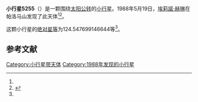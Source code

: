 {{Infobox planet
| bgcolour = #FFFFC0
| name = 5255 Johnsophie
| symbol = 
| image = 
| caption = 
| discovery = yes
| discovery_ref = 
| discoverer = [[埃莉諾·赫琳|埃莉諾·赫琳]]
| discovery_site = [[帕洛马山|帕洛马山]] 
| discovered = 1988年5月19日
| designations = yes
| mp_name = 
| named_after = 
| alt_names = 1988 KF/ 1979 HF6 / 1991 AA2
| mp_category = [[主带小行星|主带小行星]]
| orbit_ref = <ref name="a">[http://ssd.jpl.nasa.gov/sbdb.cgi?sstr=5255 5255 Johnsophie] {{Wayback|url=http://ssd.jpl.nasa.gov/sbdb.cgi?sstr=5255 |date=20140831131346 }}，小行星數據庫瀏覽器（JPL Small-Body Database Browser）－[[美国国家航空航天局|美国国家航空航天局]]喷气推进实验室</ref>
| epoch = 2456400.5 (2013年4月18日更新)
| aphelion = {{convert|2.715605325957867|AU|km|3|abbr=on|lk=out}}
| perihelion = {{convert|2.626495775368198|AU|km|3|abbr=on}}
| semimajor = {{convert|2.671050550663032|AU|km|3|abbr=on}}
| eccentricity = 0.016680619
| period = 1594.489221 [[日|日]]<br />4.37[[儒略年|儒略年]]
| avg_speed = 
| inclination = 11.61462812256996
| asc_node = 99.62915720545338
| mean_anomaly = 
| arg_peri = 124.547699146644
| satellites = 
| physical_characteristics = yes
| dimensions = 
| mass = 
| density = 
| surface_grav = 
| escape_velocity = 
| sidereal_day = 
| axial_tilt = 
| pole_ecliptic_lat = 
| pole_ecliptic_lon = 
| albedo = 
| temperatures= 
| temp_name1 = 
| mean_temp_1 = 
| max_temp_1 = 
| temp_name2 = 
| max_temp_2 = 
| spectral_type = 
| abs_magnitude = 124.547699146644
}}

'''小行星5255'''（{{lang-en|5255 Johnsophie}}）是一颗围绕[[太阳|太阳]][[公转|公转]]的[[小行星|小行星]]。1988年5月19日，[[埃莉諾·赫琳|埃莉諾·赫琳]]在帕洛马山发现了此天体<ref name="a" /><ref>{{cite news|title=小行星列表|url=http://cfa-www.harvard.edu/iau/lists/NumberedMPs.txt|accessdate=2013-07-08|newspaper=哈佛大学|archive-date=2008-05-17|archive-url=https://web.archive.org/web/20080517010638/http://cfa-www.harvard.edu/iau/lists/NumberedMPs.txt|dead-url=no}}</ref>。

这颗小行星的[[绝对星等|绝对星等]]为124.547699146644等<ref name="a" />。

==参考文献==
{{reflist}}
{{Minor Planet Number|[[小行星5254|小行星5254]]|[[小行星5256|小行星5256]]}}

{{小天体}}

[[Category:小行星带天体|Category:小行星带天体]]
[[Category:1988年发现的小行星|Category:1988年发现的小行星]]

{{asteroid-stub}}